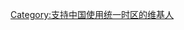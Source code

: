 {{Userbox
|border-c=lightblue
|border-s=1
|id-c=lightblue
|id-fc=
|id-s=15
|id=北京时间
|info-c=
|info-fc=
|info-s=10
|info=這個用戶认为中国应当使用'''[[北京时间|统一的时区]]'''。
}}

[[Category:支持中国使用统一时区的维基人]]